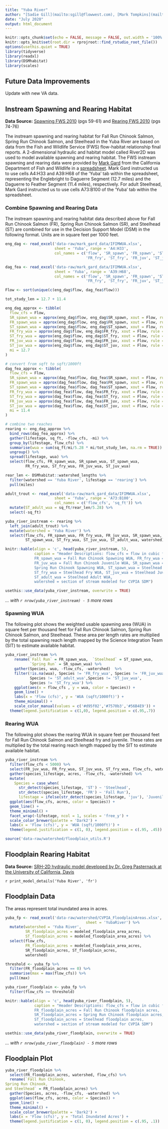 ```yaml
---
title: "Yuba River"
author: "[Sadie Gill](mailto:sgill@flowwest.com), [Mark Tompkins](mailto:mtompkins@flowwest.com)"
date: "July 2020"
output: html_document
---
```

```r
knitr::opts_chunk$set(echo = FALSE, message = FALSE, out.width = '100%')
knitr::opts_knit$set(root.dir = rprojroot::find_rstudio_root_file())
options(usethis.quiet = TRUE)
library(tidyverse)
library(readxl)
library(DSMhabitat)
library(scales)
```

## Future Data Improvements
Update with new VA data. 

## Instream Spawning and Rearing Habitat
**Data Source:** [Spawning FWS 2010](https://www.fws.gov/lodi/instream-flow/Documents/Yuba%20River%20Spawning%20Final%20Report.pdf){target="_blank"} (pgs 59-61) and  [Rearing FWS 2010](https://www.fws.gov/lodi/instream-flow/Documents/Yuba%20River%20Rearing%20Final%20Report.pdf){target="_blank"} (pgs 74-76)

The instream spawning and rearing habitat for Fall Run Chinook Salmon, Spring Run Chinook Salmon, and Steelhead in the Yuba River are based on data from the Fish and Wildlife Service (FWS) flow-habitat relationship final reports. A 2-dimensional hydraulic and habitat model called River2D was used to model available spawning and rearing habitat. The FWS instream spawning and rearing data were provided by [Mark Gard](mailto:Mark.Gard@Wildlife.ca.gov) from the California Department of Fish and Wildlife in a [spreadsheet](https://cvpiahabitat-r-package.s3-us-west-2.amazonaws.com/IFIMWUA.xlsx). Mark Gard instructed us to use cells A4:H33 and A39:H68 of the 'Yuba' tab within the spreadsheet, representing the Englebright to Daguerre Segment (12.7 miles) and the Daguerre to Feather Segment (11.4 miles), respectively. For adult Steelhead, Mark Gard instructed us to use cells A73:B100 of the 'Yuba' tab within the spreadsheet. 

### Combine Spawning and Rearing Data
The instream spawning and rearing habitat data described above for Fall Run Chinook Salmon (FR), Spring Run Chinook Salmon (SR), and Steelhead (ST) are combined for use in the Decision Support Model (DSM) in the following format. Units are in square feet per 1000 feet.
```r

eng_dag <- read_excel('data-raw/mark_gard_data/IFIMWUA.xlsx', 
                      sheet = 'Yuba', range = 'A4:H33', 
                      col_names = c('flow', 'SR_spawn', 'FR_spawn', 'ST_spawn', 
                                    'FR_fry', 'ST_fry', 'FR_juv', 'ST_juv'))

dag_fea <- read_excel('data-raw/mark_gard_data/IFIMWUA.xlsx', 
                      sheet = 'Yuba', range = 'A39:H68',
                      col_names = c('flow', 'SR_spawn', 'FR_spawn', 'ST_spawn', 
                                    'FR_fry', 'ST_fry', 'FR_juv', 'ST_juv'))

Flow <- sort(unique(c(eng_dag$flow, dag_fea$flow)))

tot_study_len = 12.7 + 11.4

eng_dag_approx <- tibble(
  flow_cfs = Flow,
  SR_spawn_wua = approx(eng_dag$flow, eng_dag$SR_spawn, xout = Flow, rule = 1:2)$y,
  FR_spawn_wua = approx(eng_dag$flow, eng_dag$FR_spawn, xout = Flow, rule = 1:2)$y,
  ST_spawn_wua = approx(eng_dag$flow, eng_dag$ST_spawn, xout = Flow, rule = 1:2)$y,
  FR_fry_wua = approx(eng_dag$flow, eng_dag$FR_fry, xout = Flow, rule = 1:2)$y,
  ST_fry_wua = approx(eng_dag$flow, eng_dag$ST_fry, xout = Flow, rule = 1:2)$y,
  FR_juv_wua = approx(eng_dag$flow, eng_dag$FR_juv, xout = Flow, rule = 1:2)$y,
  ST_juv_wua = approx(eng_dag$flow, eng_dag$ST_juv, xout = Flow, rule = 1:2)$y,
  mi = 12.7
)

# convert from sqft to sqft/1000ft
dag_fea_approx <- tibble(
  flow_cfs = Flow,
  SR_spawn_wua = approx(dag_fea$flow, dag_fea$SR_spawn, xout = Flow, rule = 2)$y,
  FR_spawn_wua = approx(dag_fea$flow, dag_fea$FR_spawn, xout = Flow, rule = 2)$y,
  ST_spawn_wua = approx(dag_fea$flow, dag_fea$ST_spawn, xout = Flow, rule = 2)$y,
  FR_fry_wua = approx(dag_fea$flow, dag_fea$FR_fry, xout = Flow, rule = 2)$y,
  ST_fry_wua = approx(dag_fea$flow, dag_fea$ST_fry, xout = Flow, rule = 2)$y,
  FR_juv_wua = approx(dag_fea$flow, dag_fea$FR_juv, xout = Flow, rule = 2)$y,
  ST_juv_wua = approx(dag_fea$flow, dag_fea$ST_juv, xout = Flow, rule = 2)$y,
  mi = 11.4
)

# combine two reaches
rearing <- eng_dag_approx %>% 
  bind_rows(dag_fea_approx) %>% 
  gather(lifestage, sq_ft, -flow_cfs, -mi) %>% 
  group_by(lifestage, flow_cfs) %>% 
  summarise(wua = sum(sq_ft/mi/5.28 * mi/tot_study_len, na.rm = TRUE)) %>% 
  ungroup() %>% 
  spread(lifestage, wua) %>% 
  select(flow_cfs, FR_spawn_wua, SR_spawn_wua, ST_spawn_wua,
         FR_fry_wua, ST_fry_wua, FR_juv_wua, ST_juv_wua)

rear_len <- DSMhabitat::watershed_lengths %>% 
  filter(watershed == 'Yuba River', lifestage == 'rearing') %>% 
  pull(miles)

adult_trout <- read_excel('data-raw/mark_gard_data/IFIMWUA.xlsx', 
                      sheet = 'Yuba', range = 'A73:B100',
                      col_names = c('flow_cfs', 'sq_ft')) %>% 
  mutate(ST_adult_wua = sq_ft/rear_len/5.28) %>% 
  select(-sq_ft)

yuba_river_instream <- rearing %>% 
  left_join(adult_trout) %>% 
  mutate(watershed = 'Yuba River') %>% 
  select(flow_cfs, FR_spawn_wua, FR_fry_wua, FR_juv_wua, SR_spawn_wua,
         ST_spawn_wua, ST_fry_wua, ST_juv_wua, ST_adult_wua, watershed)

knitr::kable(align = 'c', head(yuba_river_instream, 5), 
             caption = "Header Descriptions: flow_cfs = flow in cubic feet per second,
             FR_spawn_wua = Fall Run Chinook Spawning WUA, FR_fry_wua = Fall Run Chinook Fry WUA,
             FR_juv_wua = Fall Run Chinook Juvenile WUA, SR_spawn_wua = 
             Spring Run Chinook Spawning WUA, ST_spawn_wua = Steelhead Spawning WUA, 
             ST_fry_wua = Steelhead Fry WUA, ST_juv_wua = Steelhead Juvenile WUA,
             ST_adult_wua = Steelhead Adult WUA,
             watershed = section of stream modeled for CVPIA SDM")

usethis::use_data(yuba_river_instream, overwrite = TRUE)
```

*... with `r nrow(yuba_river_instream) - 5` more rows*

### Spawning WUA    
The following plot shows the weighted usable spawning area (WUA) in square feet per thousand feet for Fall Run Chinook Salmon, Spring Run Chinook Salmon, and Steelhead. These area per length rates are multiplied by the total spawning reach length mapped by the Science Integration Team (SIT) to estimate available habitat. 
``` r
yuba_river_instream %>% 
    rename(`Fall Run` = FR_spawn_wua,  `Steelhead` = ST_spawn_wua, 
           `Spring Run` = SR_spawn_wua) %>% 
    gather(Species, wua, -flow_cfs, -watershed)  %>% 
    filter(!is.na(wua), Species != 'FR_fry_wua', Species != 'FR_juv_wua',
           Species != 'ST_adult_wua',Species != 'ST_juv_wua',
           Species != 'ST_fry_wua') %>% 
    ggplot(aes(x = flow_cfs , y = wua, color = Species)) +
    geom_line() +
    labs(x = 'Flow (cfs)', y = 'WUA (sqft/1000ft)') +
    theme_minimal() + 
    scale_color_manual(values = c('#d95f02','#7570b3','#56B4E9')) +
  theme(legend.justification = c(1,0), legend.position = c(.95,.7))
```

### Rearing WUA   
The following plot shows the rearing WUA in square feet per thousand feet for Fall Run Chinook Salmon and Steelhead fry and juvenile. These rates are multiplied by the total rearing reach length mapped by the SIT to estimate available habitat. 
``` r
yuba_river_instream %>% 
  filter(flow_cfs < 5000) %>% 
  select(FR_juv_wua, FR_fry_wua, ST_juv_wua, ST_fry_wua, flow_cfs, watershed) %>%
  gather(species_lifestage, acres, -flow_cfs, -watershed) %>% 
  mutate(
    Species = case_when( 
      str_detect(species_lifestage, 'ST') ~ 'Steelhead', 
      str_detect(species_lifestage, 'FR') ~ 'Fall Run'),
      lifestage = ifelse(str_detect(species_lifestage, 'juv'), 'Juvenile', 'Fry')) %>% 
  ggplot(aes(flow_cfs, acres, color = Species)) +
  geom_line() +
  theme_minimal() +
  facet_wrap(~lifestage, ncol = 1, scales = 'free_y') +
  scale_color_brewer(palette = 'Dark2') +
  labs(x = 'Flow (cfs)', y = 'WUA (sqft/1000ft)') + 
  theme(legend.justification = c(1, 0), legend.position = c(.95, .45))
```

```r
source('data-raw/watershed/floodplain_utils.R')
```

## Floodplain Rearing Habitat 
**Data Source:** [SRH-2D hydraulic model developed by Dr. Greg Pasternack at the University of California, Davis](https://s3-us-west-2.amazonaws.com/cvpiahabitat-r-package/cvpia-sit-model-inputs/CVPIA_Annual_Progress_Report_Fiscal_Year_2014_Yuba_SRH2D_Page18.pdf){target="_blank"}

`r print_model_details('Yuba River', 'fr')`

## Floodplain Data
The areas represent total inundated area in acres.    
```r
yuba_fp <- read_excel('data-raw/watershed/CVPIA_FloodplainAreas.xlsx',
                                    sheet = 'YubaRiver') %>%
  mutate(watershed = 'Yuba River',
         SR_floodplain_acres = modeled_floodplain_area_acres,
         ST_floodplain_acres = modeled_floodplain_area_acres) %>%
  select(flow_cfs,
         FR_floodplain_acres = modeled_floodplain_area_acres,
         SR_floodplain_acres, ST_floodplain_acres,
         watershed)

threshold <- yuba_fp %>% 
  filter(FR_floodplain_acres == 0) %>% 
  summarise(max = max(flow_cfs)) %>% 
  pull(max)

yuba_river_floodplain <- yuba_fp %>% 
  filter(flow_cfs >= threshold)

knitr::kable(align = 'c', head(yuba_river_floodplain, 5), 
             caption = "Header Descriptions: flow_cfs = flow in cubic feet per second,
             FR_floodplain_acres = Fall Run Chinook floodplain acres, 
             SR_floodplain_acres = Spring Run Chinook floodplain acres, 
             ST_floodplain_acres = Steelhead floodplain acres,
             watershed = section of stream modeled for CVPIA SDM")

usethis::use_data(yuba_river_floodplain, overwrite = TRUE)
```

*... with `r nrow(yuba_river_floodplain) - 5` more rows*

## Floodplain Plot
```r
yuba_river_floodplain %>% 
  select(FR_floodplain_acres, watershed, flow_cfs) %>%
  rename(`Fall Run Chinook, 
Spring Run Chinook,
and Steelhead` = FR_floodplain_acres) %>% 
  gather(Species, acres, -flow_cfs, -watershed) %>% 
  ggplot(aes(flow_cfs, acres, color = Species)) +
  geom_line() +
  theme_minimal() +
  scale_color_brewer(palette = 'Dark2') +
  labs(x = 'Flow (cfs)', y = 'Total Inundated Acres') +
  theme(legend.justification = c(1, 0), legend.position = c(.95, .1))
```

